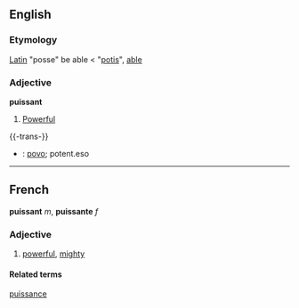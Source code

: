 ==English==
===Etymology===
[[Latin]] "posse" be able < "[[potis]]", [[able]]
===Adjective===
'''puissant'''
# [[Powerful]]

{{-trans-}}

* {{io}} : [[povo]]; potent.eso

----
==French==
'''puissant''' ''m'', '''puissante''' ''f''
===Adjective===
# [[powerful]], [[mighty]]
====Related terms====
[[puissance]]
